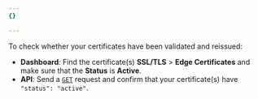 ```yaml
---
{}

---
```


To check whether your certificates have been validated and reissued:

* **Dashboard**: Find the certificate(s) **SSL/TLS** > **Edge Certificates** and make sure that the **Status** is **Active**.
* **API**: Send a [`GET`](/api/operations/certificate-packs-list-certificate-packs) request and confirm that your certificate(s) have `"status": "active"`.
